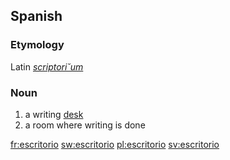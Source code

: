 ==Spanish==
===Etymology===
Latin ''[[scriptorium|scriptori˘um]]''

===Noun===
{{es-noun-m}}

# a writing [[desk]]
# a room where writing is done

[[fr:escritorio]]
[[sw:escritorio]]
[[pl:escritorio]]
[[sv:escritorio]]